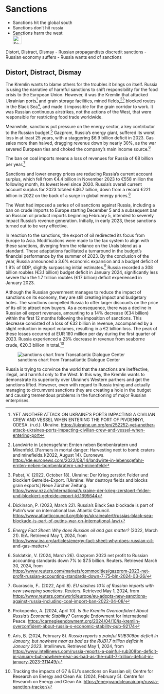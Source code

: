 # Sanctions {#sec-ruwar-sanctions}

::: {.callout-caution title="Myth"}
- Sanctions hit the global south
- Sanctions don't hit russia
- Sanctions harm the west
[<br>![Search for topic in EUvsDisinfo](../all_common_img/EUvsDisinfo_400x240.jpg){height=2em}](https://euvsdisinfo.eu/disinformation-cases/?text=sanctions&sort=relevance)
:::

::: {.callout-tip title="Truth"}
Distort, Distract, Dismay
- Russian propagandists discredit sanctions
- Russian economy suffers
- Russia wants end of sanctions 
:::

## Distort, Distract, Dismay

The Kremlin wants to blame others for the troubles it brings on itself. Russia is using the narrative of harmful sanctions to shift responsibility for the food crisis to the European Union. However, it was the Kremlin that attacked Ukrainian ports[^ruwar-sanctions-1] and grain storage facilities, mined fields,[^ruwar-sanctions-2][^ruwar-sanctions-3] blocked routes in the Black Sea[^ruwar-sanctions-4], and made it impossible for the grain corridor to work. It was Russian continuous airstrikes, not the actions of the West, that were responsible for restricting food trade worldwide. 

Meanwhile, sanctions put pressure on the energy sector, a key contributor to the Russian budget.[^ruwar-sanctions-5] Gazprom, Russia's energy giant, suffered its worst loss in at least 25 years, with a staggering $6.9 billion deficit in 2023\. Gas sales more than halved, dragging revenue down by nearly 30%, as the war severed European ties and choked the company's main income source.[^ruwar-sanctions-6]

The ban on coal imports means a loss of revenues for Russia of €8 billion per year.[^ruwar-sanctions-7]

Sanctions and lower energy prices are reducing Russia’s current account surplus, which fell from €4.4 billion in November 2023 to €558 million the following month, its lowest level since 2020\. Russia’s overall current account surplus for 2023 totaled €46.7 billion, down from a record €221 billion in 2022 on the back of a surge in global energy prices.[^ruwar-sanctions-8]

The West had imposed a series of oil sanctions against Russia, including a ban on crude imports to Europe starting December 5 and a subsequent ban on Russian oil product imports beginning February 5, intended to severely impact Russia’s revenue generation. Initially, in early 2023, these sanctions turned out to be very effective. 

In reaction to the sanctions, the export of oil redirected its focus from Europe to Asia. Modifications were made to the tax system to align with these sanctions, diverging from the reliance on the Urals blend as a standard. These adaptations facilitated a turnaround in the budget's financial performance by the summer of 2023\. By the conclusion of the year, Russia announced a 3.6% economic expansion and a budget deficit of 1.9% of GDP, slightly surpassing initial estimates.[^ruwar-sanctions-9] Russia recorded a 308 billion roubles (€3.1 billion) budget deficit in January 2024, significantly less severe than the 1.7 trillion roubles (€17 billion) deficit experienced in January 2023\. 

Although the Russian government manages to reduce the impact of sanctions on its economy, they are still creating impact and budgetary holes. The sanctions compelled Russia to offer larger discounts on the price of its oil to attract new buyers. As a consequence, there was a decline in Russian oil export revenues, amounting to a 14% decrease (€34 billion) within the first 12 months following the imposition of sanctions. This decrease consisted of a loss of €32 billion in revenue, accompanied by a slight reduction in export volumes, resulting in a €2 billion loss. The peak of these losses occurred at EUR 180 million per day during the first quarter of 2023\. Russia experienced a 23% decrease in revenue from seaborne crude, €20.3 billion in total.[^ruwar-sanctions-10]

![sanctions chart from Transatlantic Dialogue Center](tdcenter_sanctions.jpg)

Russia is trying to convince the world that the sanctions are ineffective, illegal, and harmful only to the West. In this way, the Kremlin wants to demonstrate its superiority over Ukraine's Western partners and get the sanctions lifted. However, even with regard to Russia trying and actually managing to circumvent sanctions they are creating a hole in the budget and causing tremendous problems in the functioning of major Russian enterprises.



[^ruwar-sanctions-1]:  YET ANOTHER ATTACK ON UKRAINE’S PORTS IMPACTING A CIVILIAN CREW AND VESSEL WHEN ENTERING THE PORT OF PIVDENNYI, ODESA. (n.d.). Ukraine. [https://ukraine.un.org/en/252252-yet-another-attack-ukraines-ports-impacting-civilian-crew-and-vessel-when-entering-port](https://ukraine.un.org/en/252252-yet-another-attack-ukraines-ports-impacting-civilian-crew-and-vessel-when-entering-port)

[^ruwar-sanctions-2]:  Landwirte in Lebensgefahr:  Ernten neben Bombenkratern und Minenfeld. \[Farmers in mortal danger: Harvesting next to bomb craters and minefields.\](2022, August 14). Euronews. [https://de.euronews.com/2022/08/14/landwirte-in-lebensgefahr-ernten-neben-bombenkratern-und-minenfeld](https://de.euronews.com/2022/08/14/landwirte-in-lebensgefahr-ernten-neben-bombenkratern-und-minenfeld)

[^ruwar-sanctions-3]:  Pabst, V. (2022, October 18). Ukraine: Der Krieg zerstört Felder und blockiert Getreide-Export. \[Ukraine: War destroys fields and blocks grain exports\]  Neue Zürcher Zeitung. [https://www.nzz.ch/international/ukraine-der-krieg-zerstoert-felder-und-blockiert-getreide-export-ld.1695644](https://www.nzz.ch/international/ukraine-der-krieg-zerstoert-felder-und-blockiert-getreide-export-ld.1695644)

[^ruwar-sanctions-4]:  Dickinson, P. (2023, March 22). Russia’s Black Sea blockade is part of Putin’s war on international law. Atlantic Council. [https://www.atlanticcouncil.org/blogs/ukrainealert/russias-black-sea-blockade-is-part-of-putins-war-on-international-law/](https://www.atlanticcouncil.org/blogs/ukrainealert/russias-black-sea-blockade-is-part-of-putins-war-on-international-law/)

[^ruwar-sanctions-5]:  *Energy Fact Sheet: Why does Russian oil and gas matter?* (2022, March 21). IEA. Retrieved May 1, 2024, from [https://www.iea.org/articles/energy-fact-sheet-why-does-russian-oil-and-gas-matter](https://www.iea.org/articles/energy-fact-sheet-why-does-russian-oil-and-gas-matter)

[^ruwar-sanctions-6]:  Soldatkin, V. (2024, March 26). Gazprom 2023 net profit to Russian accounting standards down 7% to $7.5 billion. Reuters. Retrieved March 30, 2024, from [https://www.reuters.com/markets/commodities/gazprom-2023-net-profit-russian-accounting-standards-down-7-75-bln-2024-03-26/](https://www.reuters.com/markets/commodities/gazprom-2023-net-profit-russian-accounting-standards-down-7-75-bln-2024-03-26/)

[^ruwar-sanctions-7]:  Guarascio, F.. (2022, April 8). *EU slashes 10% of Russian imports with new sweeping sanctions*. Reuters. Retrieved May 1, 2024, from [https://www.reuters.com/world/europe/eu-adopts-new-sanctions-against-russia-including-coal-import-ban-2022-04-08/](https://www.reuters.com/world/europe/eu-adopts-new-sanctions-against-russia-including-coal-import-ban-2022-04-08/) 

[^ruwar-sanctions-8]:  Prokopenko, A. (2024, April 10). *Is the Kremlin Overconfident About Russia’s Economic Stability?* Carnegie Endowment for International Peace. [https://carnegieendowment.org/2024/04/10/is-kremlin-overconfident-about-russia-s-economic-stability-pub-92174](https://carnegieendowment.org/2024/04/10/is-kremlin-overconfident-about-russia-s-economic-stability-pub-92174) 

[^ruwar-sanctions-9]:  Aris, B. (2024, February 8). *Russia reports a painful RUB308bn deficit in January, but nowhere near as bad as the RUB1.7 trillion deficit in January 2023*. Intellinews. Retrieved May 1, 2024, from [https://www.intellinews.com/russia-reports-a-painful-rub308bn-deficit-in-january-but-nowhere-near-as-bad-as-the-rub1-7-trillion-deficit-in-january-2023-311449/](https://www.intellinews.com/russia-reports-a-painful-rub308bn-deficit-in-january-but-nowhere-near-as-bad-as-the-rub1-7-trillion-deficit-in-january-2023-311449/) 

[^ruwar-sanctions-10]:  Tracking the impacts of G7 & EU’s sanctions on Russian oil; Centre for Research on Energy and Clean Air. (2024, February 5). Centre for Research on Energy and Clean Air. [https://energyandcleanair.org/russia-sanction-tracker/](https://energyandcleanair.org/russia-sanction-tracker/)
